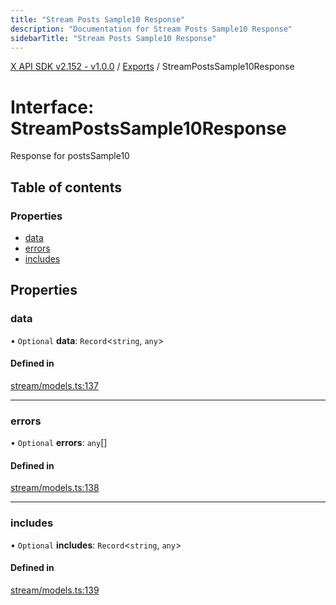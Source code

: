 ```yaml
---
title: "Stream Posts Sample10 Response"
description: "Documentation for Stream Posts Sample10 Response"
sidebarTitle: "Stream Posts Sample10 Response"
---
```


[X API SDK v2.152 - v1.0.0](../README.md) / [Exports](../modules.md) / StreamPostsSample10Response

# Interface: StreamPostsSample10Response

Response for postsSample10

## Table of contents

### Properties

- [data](StreamPostsSample10Response.md#data)
- [errors](StreamPostsSample10Response.md#errors)
- [includes](StreamPostsSample10Response.md#includes)

## Properties

### data

• `Optional` **data**: `Record`\<`string`, `any`\>

#### Defined in

[stream/models.ts:137](https://github.com/xdevplatform/xdk/blob/ad4172ef5f68f089e0f077a190b271016dd35bf7/xdk/typescript/src/stream/models.ts#L137)

___

### errors

• `Optional` **errors**: `any`[]

#### Defined in

[stream/models.ts:138](https://github.com/xdevplatform/xdk/blob/ad4172ef5f68f089e0f077a190b271016dd35bf7/xdk/typescript/src/stream/models.ts#L138)

___

### includes

• `Optional` **includes**: `Record`\<`string`, `any`\>

#### Defined in

[stream/models.ts:139](https://github.com/xdevplatform/xdk/blob/ad4172ef5f68f089e0f077a190b271016dd35bf7/xdk/typescript/src/stream/models.ts#L139)
